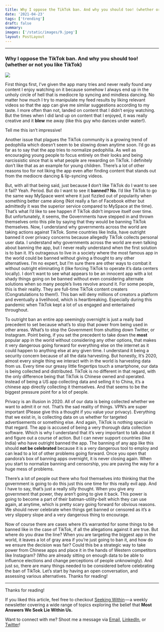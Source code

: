 ```yaml
---
title: Why I oppose the TikTok ban. And why you should too! (whether or not you like TikTok)
date: '2021-04-23'
tags: ['trending']
draft: false
summary:
images: ['/static/images/9.jpeg']
layout: PostLayout
---
```


---

### Why I oppose the TikTok ban. And why you should too! (whether or not you like TikTok)

![](https://cdn-images-1.medium.com/max/1600/0*iESWZxVsvoZS6kZl)

First things first, I’ve given the app many tries and never really found any content I enjoy watching on it because somehow I always end up in the unholy circle of hell that is mediocre lip syncing and mindless dancing. No matter how much I try to manipulate my feed results by liking relevant videos so that the app can give me similar suggestions according to my taste. I more often than not, landed on content that I didn’t enjoy watching. But the times when I did land up on content that I enjoyed, it was really creative and it **blew** me away (like this guy who dances under water!).

Tell me this isn’t impressive!

Another issue that plagues the TikTok community is a growing trend of pedophilia which doesn’t seem to be slowing down anytime soon. I’d go as far as to say that the app tries to normalize pedophilia. As well as encouraging young people to focus entirely on their looks and being narcissistic since that is what people are rewarding on TikTok. I definitely don’t like that as an example for young children. There’s a lot of other reasons too for not liking the app even after finding content that stands out from the mediocre dancing & lip-syncing videos.

But, with all that being said, just because **I** don’t like TikTok do I want to see it fail? Yeah. Period. But do I want to see it **banned? No**. I’d like TikTok to go the same way MySpace went where it just fizzled out of popularity when something better came along (Not really a fan of Facebook either but admittedly it was the superior service compared to MySpace at the time). That’s what I’d like to see happen if TikTok didn’t improve itself over time. But unfortunately, it seems, the Governments have stepped in and thrown themselves onto this pile by saying that they would be banning TikTok themselves. Now, I understand why governments across the world are taking actions against TikTok. Some countries like India, have outright banned it over privacy concerns because allegedly TikTok collects personal user data. I understand why governments across the world are even talking about banning the app, but I never really understand when the first solution is to ban it. It’s outrageous to live in a society where the most famous app in the world could be banned without giving a thought to any other alternatives. I’m no expert, but I’m sure there are other ways to combat it without outright eliminating it (like forcing TikTok to operate it’s data centers locally). I don’t want to see what appears to be an innocent app with a lot shady things going on be banned without even considering alternate solutions when so many people’s lives revolve around it. For some people, this is their reality. They are full-time TikTok content creaters (Congratulations to them!). This ban will deny millions of creators a platform and eventually a livelihood, which is heartbreaking. Especially during this pandemic when TikTok kept a lot of us engaged and entertained throughout.

To outright ban an entire app seemingly overnight is just a really bad precedent to set because what’s to stop that power from being used in other areas. What’s to stop the Government from shutting down Twitter, or Instagram. Point being, if you set the precedent to take down the **most** popular app in the world without considering any other options, that makes it very dangerous going forward for everything else on the internet as it could happen to anything else at any given time. I understand it being a security concern because of all the data harvesting. But honestly, It’s 2020, almost every single thing we interact with in the world is harvesting data from us. Every time our greasy little fingertips touch a smartphone, our data is being collected and distributed. TikTok is no different in that regard, with the only difference being that TikTok is Chinese owned and operated. Instead of being a US app collecting data and selling it to China, it’s a chinese app directly collecting it themselves. And that seems to be the biggest pressure point for a lot of people.

Privacy is an illusion in 2020. All of our data is being collected whether we want to admit it or not. That’s the sad reality of things. VPN’s are super important (Please give this a thought if you value your privacy). Everything that we exist in, is collecting data on us whether for targeted advertisements or something else. And again, TikTok is nothing special in that regard. The app is accused of being a very thorough data collection software. Which is why I understand that it’s very important to talk about it and figure out a course of action. But I can never support countries (like India) who have outright banned the app. The banning of any app like this should **not be celebrated** because it is a very dangerous tool to employ and can lead to a lot of other problems going forward. Once you open that pandora’s box of banning apps overnight, it is never closing again. When you start to normalize banning and censorship, you are paving the way for a huge mess of problems.

There’s a lot of people out there who fool themselves into thinking that the government is going to do this just this one time for this really evil app. And I have to say, that’s just a really silly thought. When you give any government that power, they aren’t going to give it back. This power is going to become a part of their batman-utility-belt which they can use again, at anytime, which is pretty scary going forward for obvious reasons. We should never celebrate when things get banned or censored as it’s a very slippery slope and a very dangerous thing to encourage.

Now of course there are cases where it’s warranted for some things to be banned like in the case of TikTok, if all the allegations against it are true. But where do you draw the line? When you are targeting the biggest app in the world, it leaves a lot of gray area if you’re just going to ban it, and how do we ensure the decision was fair? Could this be a strategic way to take power from Chinese apps and place it in the hands of Western competitors like Instagram? (Who are already sitting on enough data to be able to influence elections and change perceptions of people unknowingly). And just so, there are many things needed to be considered before celebrating the ban of TikTok. Let’s start by having an open conversation, and assessing various alternatives. Thanks for reading!

---

Thanks for reading!

If you liked this article, feel free to checkout [Seeking Within](https://seekingwithin.substack.com/) — a weekly newsletter covering a wide range of topics exploring the belief that **Most Answers We Seek Lie Within Us.**

Want to connect with me? Shoot me a message via [Email](http://mailto:reuben3699@gmail.com/), [LinkedIn](https://linkedin.com.in/reubence), or [Twitter](https://twitter.com/reuben_rapose)!
